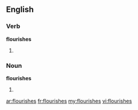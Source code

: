 ==English==

===Verb===
'''flourishes'''

# {{third-person singular of|flourish}}

===Noun===
'''flourishes'''

# {{plural of|flourish}}

[[ar:flourishes]]
[[fr:flourishes]]
[[my:flourishes]]
[[vi:flourishes]]